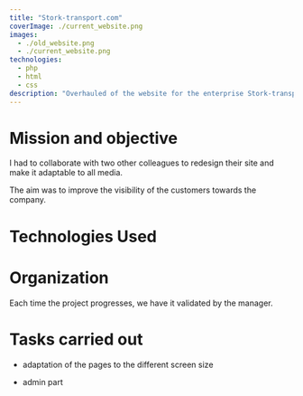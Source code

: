 ```yaml
---
title: "Stork-transport.com"
coverImage: ./current_website.png
images: 
  - ./old_website.png
  - ./current_website.png
technologies:
  - php
  - html
  - css
description: "Overhauled of the website for the enterprise Stork-transport in the  sector  of transportation of goods and people "
--- 
```


# Mission and objective

I had to collaborate with two other colleagues to redesign their site and make it adaptable to all media.

The aim was to improve the visibility of the customers towards the company. 

# Technologies Used

<TechList techs={props.technologies} />

# Organization

Each time the project progresses, we have it validated by the manager.
 
# Tasks carried out

<ul> 
    <li>
      <Icon
      icon={caretRight}/>
       <p>adaptation of the pages to the different screen size</p>
    </li>  
    <li>
       <Icon
      icon={caretRight}/>
      <p>admin part</p>
      </li>
</ul>